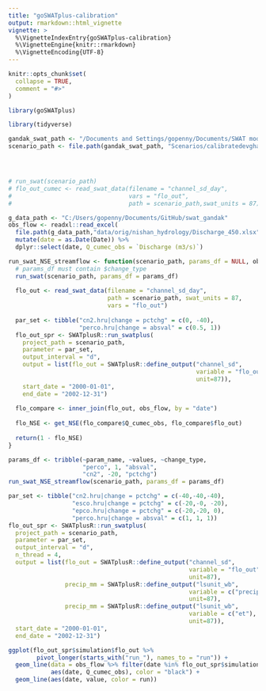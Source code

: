 ```yaml
---
title: "goSWATplus-calibration"
output: rmarkdown::html_vignette
vignette: >
  %\VignetteIndexEntry{goSWATplus-calibration}
  %\VignetteEngine{knitr::rmarkdown}
  %\VignetteEncoding{UTF-8}
---
```


```r
knitr::opts_chunk$set(
  collapse = TRUE,
  comment = "#>"
)
```

```r
library(goSWATplus)
```


```r
library(tidyverse)

gandak_swat_path <- "/Documents and Settings/gopenny/Documents/SWAT models/gandak/gandak"
scenario_path <- file.path(gandak_swat_path, "Scenarios/calibratedevghat/TxtInOut")




# run_swat(scenario_path)
# flo_out_cumec <- read_swat_data(filename = "channel_sd_day",
#                                 vars = "flo_out",
#                                 path = scenario_path,swat_units = 87)
```


```r
g_data_path <- "C:/Users/gopenny/Documents/GitHub/swat_gandak"
obs_flow <- readxl::read_excel(
  file.path(g_data_path,"data/orig/nishan_hydrology/Discharge_450.xlsx"), skip = 3) %>%
  mutate(date = as.Date(Date)) %>% 
  dplyr::select(date, Q_cumec_obs = `Discharge (m3/s)`)

run_swat_NSE_streamflow <- function(scenario_path, params_df = NULL, obs_flow) {
  # params_df must contain $change_type
  run_swat(scenario_path, params_df = params_df)
  
  flo_out <- read_swat_data(filename = "channel_sd_day", 
                            path = scenario_path, swat_units = 87,
                            vars = "flo_out")
  
  par_set <- tibble("cn2.hru|change = pctchg" = c(0, -40),
                    "perco.hru|change = absval" = c(0.5, 1))
  flo_out_spr <- SWATplusR::run_swatplus(
    project_path = scenario_path,
    parameter = par_set,
    output_interval = "d",
    output = list(flo_out = SWATplusR::define_output("channel_sd",
                                                     variable = "flo_out",
                                                     unit=87)),
    start_date = "2000-01-01",
    end_date = "2002-12-31")
  
  flo_compare <- inner_join(flo_out, obs_flow, by = "date")
  
  flo_NSE <- get_NSE(flo_compare$Q_cumec_obs, flo_compare$flo_out)
  
  return(1 - flo_NSE)
}

params_df <- tribble(~param_name, ~values, ~change_type,
                     "perco", 1, "absval",
                     "cn2", -20, "pctchg")
run_swat_NSE_streamflow(scenario_path, params_df = params_df)

```

```r
par_set <- tibble("cn2.hru|change = pctchg" = c(-40,-40,-40),
                  "esco.hru|change = pctchg" = c(-20,-0, -20),
                  "epco.hru|change = pctchg" = c(-20,-20, 0),
                  "perco.hru|change = absval" = c(1, 1, 1))
flo_out_spr <- SWATplusR::run_swatplus(
  project_path = scenario_path,
  parameter = par_set,
  output_interval = "d",
  n_thread = 4,
  output = list(flo_out = SWATplusR::define_output("channel_sd",
                                                   variable = "flo_out",
                                                   unit=87),
                precip_mm = SWATplusR::define_output("lsunit_wb",
                                                   variable = c("precip"),
                                                   unit=87),
                precip_mm = SWATplusR::define_output("lsunit_wb",
                                                   variable = c("et"),
                                                   unit=87)),
  start_date = "2000-01-01",
  end_date = "2002-12-31")

ggplot(flo_out_spr$simulation$flo_out %>% 
        pivot_longer(starts_with("run_"), names_to = "run")) +
  geom_line(data = obs_flow %>% filter(date %in% flo_out_spr$simulation$flo_out$date), 
            aes(date, Q_cumec_obs), color = "black") +
  geom_line(aes(date, value, color = run))
```

